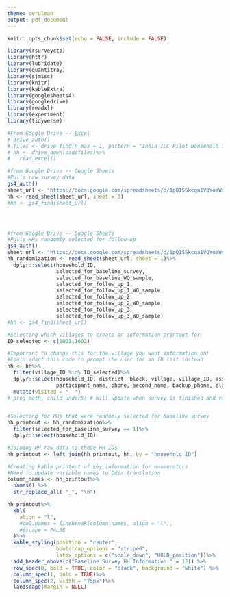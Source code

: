```yaml
---
theme: cerulean
output: pdf_document
---
```


```r
knitr::opts_chunk$set(echo = FALSE, include = FALSE)
```



```r


library(rsurveycto)
library(httr)
library(lubridate)
library(quantitray)
library(sjmisc)
library(knitr)
library(kableExtra)
library(googlesheets4)
library(googledrive)
library(readxl)
library(experiment)
library(tidyverse)


```



```r


#From Google Drive -- Excel
# drive_auth()
# files <- drive_find(n_max = 1, pattern = "India ILC_Pilot_Household Tracking.xlsx", type = "spreadsheet")
# hh <- drive_download(files)%>%
#   read_excel()

#from Google Drive -- Google Sheets
#Pulls raw survey data
gs4_auth()
sheet_url <- "https://docs.google.com/spreadsheets/d/1pQISSkcqa1VQYoaWnfXaXMHUWYs4nhqYCcxviQqUn3Y/edit#gid=0"
hh <- read_sheet(sheet_url, sheet = 3)
#hh <- gs4_find(sheet_url)




#from Google Drive -- Google Sheets
#Pulls HHs randomly selected for follow-up
gs4_auth()
sheet_url <- "https://docs.google.com/spreadsheets/d/1pQISSkcqa1VQYoaWnfXaXMHUWYs4nhqYCcxviQqUn3Y/edit#gid=0"
hh_randomization <- read_sheet(sheet_url, sheet = 1)%>%
  dplyr::select(household_ID, 
                selected_for_baseline_survey,
                selected_for_baseline_WQ_sample,
                selected_for_follow_up_1,
                selected_for_follow_up_1_WQ_sample,
                selected_for_follow_up_2,
                selected_for_follow_up_2_WQ_sample,
                selected_for_follow_up_3,
                selected_for_follow_up_3_WQ_sample)
#hh <- gs4_find(sheet_url)


```

```r

#Selecting which villages to create an information printout for
ID_selected <- c(1001,1002)

#Important to change this for the village you want information on!
#Could adapt this code to prompt the user for an ID list instead
hh <- hh%>%
  filter(village_ID %in% ID_selected)%>%
  dplyr::select(household_ID, district, block, village, village_ID, assignment,
                participant_name, phone, second_name, backup_phone, elder_male_name, address, landmark)%>%
  mutate(visited = "  ")
# preg_moth, child_under5) # Will update when survey is finished and variable names are coded



```


```r

#Selecting for HHs that were randomly selected for baseline survey
hh_printout <- hh_randomization%>%
  filter(selected_for_baseline_survey == 1)%>%
  dplyr::select(household_ID)

#Joining HH raw data to these HH IDs
hh_printout <- left_join(hh_printout, hh, by = "household_ID")

#Creating kable printout of key information for enumerators
#Need to update variable names to Odia translation
column_names <- hh_printout%>% 
  names() %>% 
  str_replace_all( "_", "\n")

hh_printout%>%
  kbl(
    align = "l",
    #col.names = linebreak(column_names, align = "l"),
    #escape = FALSE
  )%>%
  kable_styling(position = "center",
                bootstrap_options = "striped",
                latex_options = c("scale_down", "HOLD_position"))%>%
  add_header_above(c("Baseline Survey HH Information " = 12)) %>%
  row_spec(0, bold = TRUE, color = "black", background = "white") %>%
  column_spec(1, bold = TRUE)%>%
  column_spec(2, width = "75px")%>%
  landscape(margin = NULL)


```


